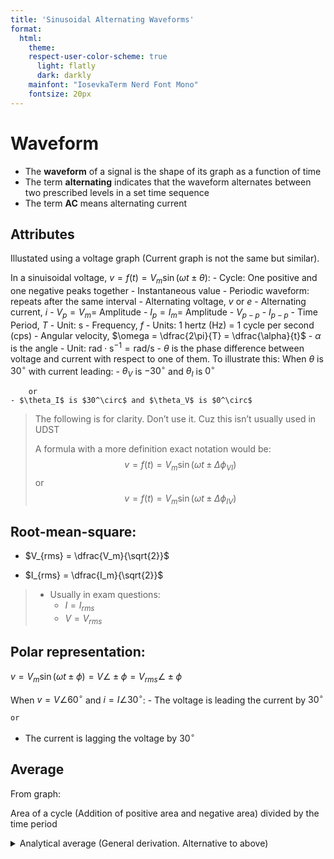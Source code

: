 ```yaml
---
title: 'Sinusoidal Alternating Waveforms'
format:
  html:
    theme:
    respect-user-color-scheme: true
      light: flatly
      dark: darkly
    mainfont: "IosevkaTerm Nerd Font Mono"
    fontsize: 20px
---
```


# Waveform

- The **waveform** of a signal is the shape of its graph as a function of time
- The term **alternating** indicates that the waveform alternates between two prescribed levels in a set time sequence
- The term **AC** means alternating current


## Attributes

Illustated using a voltage graph (Current graph is not the same but similar).

In a sinuisoidal voltage, $v = f(t) = V_m \sin (\omega t \pm \theta)$: 
- Cycle: One positive and one negative peaks together
- Instantaneous value
- Periodic waveform: repeats after the same interval
- Alternating voltage, $v$ or $e$
- Alternating current, $i$
- $V_p=V_m=$ Amplitude
- $I_p=I_m=$ Amplitude
- $V_{p-p}$
- $I_{p-p}$
- Time Period, $T$
    - Unit: $\mathrm{s}$
- Frequency, $f$
    - Units: 1 hertz $\text{(Hz)}$ = 1 cycle per second $\text{(cps)}$
- Angular velocity, $\omega = \dfrac{2\pi}{T} = \dfrac{\alpha}{t}$
    - $\alpha$ is the angle
    - Unit: $\mathrm{rad\cdot s^{-1}=rad/s}$
- $\theta$ is the phase difference between voltage and current with respect to one of them. To illustrate this: When $\theta$ is $30^\circ$ with current leading:
    - $\theta_V$ is $-30^\circ$ and $\theta_I$ is $0^\circ$
    
        or
    - $\theta_I$ is $30^\circ$ and $\theta_V$ is $0^\circ$

> The following is for clarity. Don't use it. Cuz this isn't usually used in UDST
>
> A formula with a more definition exact notation would be:
>    $$v = f(t) = V_m \sin (\omega t \pm \Delta\phi_{VI})$$
>    or
>    $$v = f(t) = V_m \sin (\omega t \pm \Delta\phi_{IV})$$

## Root-mean-square:

- $V_{rms} = \dfrac{V_m}{\sqrt{2}}$

- $I_{rms} = \dfrac{I_m}{\sqrt{2}}$

> - Usually in exam questions:
>    - $I=I_{rms}$
>    - $V=V_{rms}$

## Polar representation:

$v = V_m \sin (\omega t \pm \phi) = V \angle \pm \phi = V_{rms} \angle \pm \phi$

When $v = V\angle 60^\circ$ and $i = I \angle 30^\circ$:
- The voltage is leading the current by $30^\circ$

    or
 
- The current is lagging the voltage by $30^\circ$

## Average

From graph:

Area of a cycle (Addition of positive area and negative area) divided by the time period

<details>

<summary>
Analytical average (General derivation. Alternative to above)
</summary>

**Answer:**
The **average value of the positive portion** of a sinusoidal function $f(t) = A \sin(\omega t)$ over one **positive half-cycle** is:

$$
\boxed{\frac{2A}{\pi}}
$$

---

### **General Derivation:**

Let’s define:

* $f(t) = A \sin(\omega t)$
* The **positive portion** of the sinusoid lies over $t \in [0, T/2]$, where $T = \frac{2\pi}{\omega}$
* So we want the **average value** of $f(t)$ over $[0, T/2]$

#### Step 1: Set up the average value integral

$$
\text{Average} = \frac{1}{T/2} \int_0^{T/2} A \sin(\omega t)\, dt
$$

#### Step 2: Simplify constants

$$
= \frac{2}{T} \cdot A \int_0^{T/2} \sin(\omega t)\, dt
$$

Change variable: $\theta = \omega t \Rightarrow d\theta = \omega dt \Rightarrow dt = \frac{d\theta}{\omega}$

* When $t = 0 \Rightarrow \theta = 0$
* When $t = T/2 \Rightarrow \theta = \omega \cdot \frac{T}{2} = \omega \cdot \frac{\pi}{\omega} = \pi$

So the integral becomes:

$$
= \frac{2A}{T} \int_0^{T/2} \sin(\omega t)\, dt
= \frac{2A}{T} \cdot \int_0^\pi \sin(\theta) \cdot \frac{d\theta}{\omega}
= \frac{2A}{T \omega} \int_0^\pi \sin(\theta) \, d\theta
$$

$$
= \frac{2A}{T \omega} \cdot [-\cos(\theta)]_0^\pi
= \frac{2A}{T \omega} \cdot [ -\cos(\pi) + \cos(0) ]
= \frac{2A}{T \omega} \cdot [1 + 1] = \frac{4A}{T \omega}
$$

Now recall $T = \frac{2\pi}{\omega} \Rightarrow T \omega = 2\pi$, so:

$$
\frac{4A}{T \omega} = \frac{4A}{2\pi} = \boxed{\frac{2A}{\pi}}
$$

---

### Final Result:

For any sinusoidal signal $A \sin(\omega t)$, the **average value over the positive half-cycle** is:

$$
\boxed{\frac{2A}{\pi}}
$$

</details>
